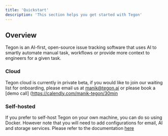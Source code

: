 ```yaml
---
title: 'Quickstart'
description: 'This section helps you get started with Tegon'
---
```


## Overview

Tegon is an AI-first, open-source issue tracking software that uses AI to smartly automate manual task, workflows or provide more context to engineers for a given task.

### Cloud

Tegon cloud is currently in private beta, if you would like to join our waiting list for onboarding, please email us at manik@tegon.ai or please book a [demo call] (https://calendly.com/manik-tegon/30min 

### Self-hosted

If you prefer to self-host Tegon on your own machine, you can do so using Docker. However note that you will need to add configurations for email, AI and storage services. 
Please refer to the documentation [here](/oss/deploy-tegon)

